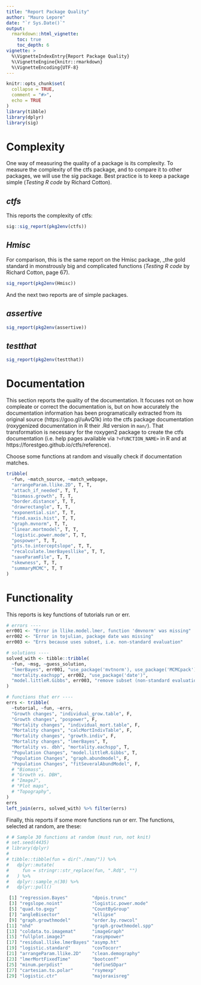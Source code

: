 ```yaml
---
title: "Report Package Quality"
author: "Mauro Lepore"
date: "`r Sys.Date()`"
output: 
  rmarkdown::html_vignette:
    toc: true
    toc_depth: 6
vignette: >
  %\VignetteIndexEntry{Report Package Quality}
  %\VignetteEngine{knitr::rmarkdown}
  %\VignetteEncoding{UTF-8}
---
```


```r
knitr::opts_chunk$set(
  collapse = TRUE,
  comment = "#>",
  echo = TRUE
)
library(tibble)
library(dplyr)
library(sig)
```

# Complexity

One way of measuring the quality of a package is its complexity. To measure the complexity of the ctfs package, and to compare it to other packages, we will use the sig package. Best practice is to keep a package simple (_Testing R code_ by Richard Cotton).

## _ctfs_

This reports the complexity of ctfs:

```r
sig::sig_report(pkg2env(ctfs))
```

## _Hmisc_

For comparison, this is the same report on the Hmisc package, _the gold standard in monstrously big and complicated functions (_Testing R code_ by Richard Cotton, page 67).

```r
sig_report(pkg2env(Hmisc))
```

And the next two reports are of simple packages.

## _assertive_

```r
sig_report(pkg2env(assertive))
```

## _testthat_

```r
sig_report(pkg2env(testthat))
```

# Documentation

This section reports the quality of the documentation. It focuses not on how compleate or correct the documentation is, but on how accurately the documentation information has been programatically extracted from its original source (https://goo.gl/uAvQ1k) into the ctfs package documentation (roxygenized documentation in R their .Rd version in `man/`). That transformation is necessary for the roxygen2 package to create the ctfs documentation (i.e. help pages available via `?<FUNCTION_NAME>` in R and at https://forestgeo.github.io/ctfs/reference).

Choose some functions at random and visually check if documentation matches.

```r
tribble(
  ~fun, ~match_source, ~match_webpage,
  "arrangeParam.llike.2D", T, T,
  "attach_if_needed", T, T,
  "biomass.growth", T, T,
  "border.distance", T, T,
  "drawrectangle", T, T,
  "exponential.sin", T, T,
  "find.xaxis.hist", T, T,
  "graph.mvnorm", T, T,
  "linear.mortmodel", T, T,
  "logistic.power.mode", T, T,
  "pospower", T, T,
  "pts.to.interceptslope", T, T,
  "recalculate.lmerBayesllike", T, T,
  "saveParamFile", T, T,
  "skewness", T, T, 
  "summaryMCMC", T, T
)
```

# Functionality

This reports is key functions of tutorials run or err.

```r
# errors ----
err001 <- "Error in llike.model.lmer, function 'dmvnorm' was missing"
err002 <- "Error in tojulian, package date was missing"
err003 <- "Errs because uses subset, i.e. non-standard evaluation"

# solutions ----
solved_with <- tibble::tribble(
  ~fun, ~msg, ~guess_solution,
  "lmerBayes", err001, "use_package('mvtnorm'), use_package('MCMCpack')",
  "mortality.eachspp", err002, "use_package('date')",
  "model.littleR.Gibbs", err003, "remove subset (non-standard evaluation)"
)

# functions that err ----
errs <- tribble(
  ~tutorial, ~fun, ~errs,
  "Growth changes", "individual_grow.table", F,
  "Growth changes", "pospower", F,
  "Mortality changes", "individual_mort.table", F,
  "Mortality changes", "calcMortIndivTable", F,
  "Mortality changes", "growth.indiv", F,
  "Mortality changes", "lmerBayes", T,
  "Mortality vs. dbh", "mortality.eachspp", T,
  "Population Changes", "model.littleR.Gibbs", T,
  "Population Changes", "graph.abundmodel", F,
  "Population Changes", "fitSeveralAbundModel", F,
  # "Biomass",
  # "Growth vs. DBH",
  # "ImageJ",
  # "Plot maps",
  # "Topography",
)
errs
left_join(errs, solved_with) %>% filter(errs)
```

Finally, this reports if some more functions run or err. The functions, selected at random, are these:

```r
# # Sample 30 functions at random (must run, not knit)
# set.seed(4435)
# library(dplyr)
# 
# tibble::tibble(fun = dir("./man/")) %>% 
#   dplyr::mutate(
#     fun = stringr::str_replace(fun, ".Rd$", "")
#   ) %>% 
#   dplyr::sample_n(30) %>% 
#   dplyr::pull()
```

```r
 [1] "regression.Bayes"         "dpois.trunc"             
 [3] "regslope.noint"           "logistic.power.mode"     
 [5] "quad.to.gxgy"             "CountByGroup"            
 [7] "angleBisector"            "ellipse"                 
 [9] "graph.growthmodel"        "order.by.rowcol"         
[11] "nhd"                      "graph.growthmodel.spp"   
[13] "coldata.to.imagemat"      "imageGraph"              
[15] "fullplot.imageJ"          "rasympower"              
[17] "residual.llike.lmerBayes" "asymp.ht"                
[19] "logistic.standard"        "covTocorr"               
[21] "arrangeParam.llike.2D"    "clean.demography"        
[23] "lmerMortFixedTime"        "bootconf"                
[25] "minum.perpdist"           "defineSDpar"             
[27] "cartesian.to.polar"       "rsymexp"                 
[29] "logistic.ctr"             "majoraxisreg"
```
